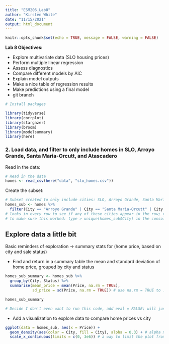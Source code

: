 ```yaml
---
title: "ESM206_Lab8"
author: "Kirsten White"
date: "11/15/2021"
output: html_document
---
```


```r
knitr::opts_chunk$set(echo = TRUE, message = FALSE, warning = FALSE)
```

**Lab 8 Objectives:**

- Explore multivariate data (SLO housing prices)
- Perform multiple linear regression
- Assess diagnostics
- Compare different models by AIC
- Explain model outputs
- Make a nice table of regression results
- Make predictions using a final model
- git branch

```r
# Install packages

library(tidyverse)
library(corrplot)
library(stargazer)
library(broom)
library(modelsummary)
library(here)
```

### 2. Load data, and filter to only include homes in SLO, Arroyo Grande, Santa Maria-Orcutt, and Atascadero
Read in the data: 

```r
# Read in the data 
homes <- read_csv(here("data", "slo_homes.csv"))

```

Create the subset: 

```r
# Subset created to only include cities: SLO, Arroyo Grande, Santa Maria-Orcutt, and Atascadero
homes_sub <- homes %>%
  filter(City == "Arroyo Grande" | City == "Santa Maria-Orcutt" | City == "Atascadero" | City == "San Luis Obispo") 
# looks in every row to see if any of these cities appear in the row; could also do: filter(City %in% c("city", "city", etc))
# to make sure this worked: type > unique(homes_sub$City) in the console and make sure only those 4 cities are returned 

```

## Explore data a little bit 
Basic reminders of exploration -> summary stats for (home price, based on city and sale status)

- Find and return in a summary table the mean and standard deviation of home price, grouped by city and status

```r
homes_sub_summary <- homes_sub %>%
  group_by(City, Status) %>%
  summarise(mean_price = mean(Price, na.rm = TRUE), 
            sd_price = sd(Price, na.rm = TRUE)) # use na.rm = TRUE to ... []

homes_sub_summary

# Decide I don't even want to run this code, add eval = FALSE; will just skip to next code chunk and run that (used to see if this code chunk is the one having issues)
```
- Add a visualization to explore data to compare home prices vs city 

```r
ggplot(data = homes_sub, aes(x = Price)) +
  geom_density(aes(color = City, fill = City), alpha = 0.3) + # alpha makes it slightly transparent so you can see layers; alpha is outside aes() because it is not referring to a variable
  scale_x_continuous(limits = c(0, 3e6)) # a way to limit the plot from 0-3 million by setting limits on the x-axis
```


